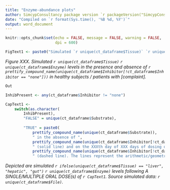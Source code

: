 ```yaml
---
title: "Enzyme-abundance plots"
author: SimcypConsultancy package version `r packageVersion("SimcypConsultancy")`
date: "Compiled on `r format(Sys.time(), '%B %d, %Y')`"
output: word_document
---
```


```r

knitr::opts_chunk$set(echo = FALSE, message = FALSE, warning = FALSE, 
                      dpi = 600)

```
```r

FigText1 <- paste0("Simulated `r unique(ct_dataframe$Tissue)` `r unique(ct_dataframe$Enzyme)` levels in the presence and absence of `r prettify_compound_name(unique(ct_dataframe$Inhibitor[!ct_dataframe$Inhibitor == "none"]))` in healthy subjects / patients with [complaint]")

```

*Figure XXX. Simulated `r unique(ct_dataframe$Tissue)` `r unique(ct_dataframe$Enzyme)` levels in the presence and absence of `r prettify_compound_name(unique(ct_dataframe$Inhibitor[!ct_dataframe$Inhibitor == "none"]))` in healthy subjects / patients with [complaint].*

```r

Out

```


```r

InhibPresent <- any(ct_dataframe$Inhibitor != "none")

CapText1 <-
    switch(as.character(
        InhibPresent), 
        "FALSE" = unique(ct_dataframe$Substrate),
        
        "TRUE" = paste0(
            prettify_compound_name(unique(ct_dataframe$Substrate)), 
            " in the absence of ",
            prettify_compound_name(unique(ct_dataframe$Inhibitor[!ct_dataframe$Inhibitor == "none"])),
            " (solid line) and on the XXXth day of XXX days of dosing of ", 
            prettify_compound_name(unique(ct_dataframe$Inhibitor[!ct_dataframe$Inhibitor == "none"])),
            " (dashed line). The lines represent the arithmetic/geometric mean data for the simulated population (n = XXX)"))


```

*Depicted are simulated `r ifelse(unique(ct_dataframe$Tissue) == "liver", "hepatic", "gut")` `r unique(ct_dataframe$Enzyme)` levels following A SINGLE/MULTIPLE ORAL DOSE(s) of `r CapText1`. Source simulated data: `r unique(ct_dataframe$File)`.*



